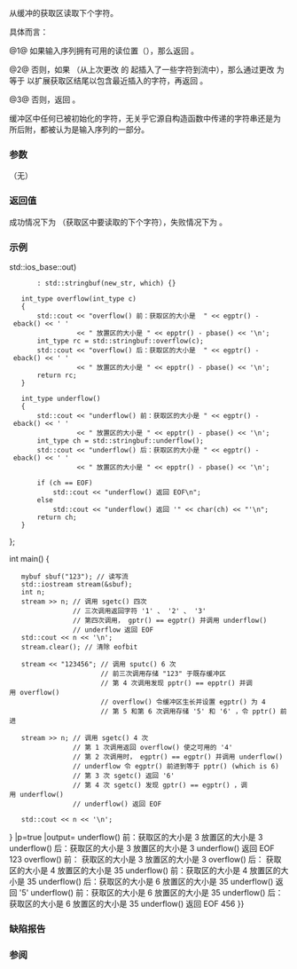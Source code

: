 {{cpp/io/basic_stringbuf/title|underflow}}
{{cpp/io/basic_stringbuf/navbar}}
{{ddcl|
protected:
virtual int_type underflow()
}}

从缓冲的获取区读取下个字符。

具体而言：

@1@ 如果输入序列拥有可用的读位置（{{c|egptr() &gt; gptr()}}），那么返回 {{c|Traits::to_int_type(*gptr())}}。

@2@ 否则，如果 {{c|pptr() &gt; egptr()}}（从上次更改 {{lc|egptr()}} 的 {{lc|overflow()}} 起插入了一些字符到流中），那么通过更改 {{lc|egptr()}} 为等于 {{lc|pptr()}} 以扩展获取区结尾以包含最近插入的字符，再返回 {{c|Traits::to_int_type(*gptr())}}。

@3@ 否则，返回 {{c|Traits::eof()}}。

缓冲区中任何已被初始化的字符，无关乎它源自构造函数中传递的字符串还是为 {{lc|overflow()}} 所后附，都被认为是输入序列的一部分。

===参数===
（无）

===返回值===
成功情况下为 {{c|Traits::to_int_type(*gptr())}}（获取区中要读取的下个字符），失败情况下为 {{c|Traits::eof()}}。

===示例===
{{example
|
|code=
#include &lt;iostream&gt;
#include &lt;sstream&gt;

struct mybuf : std::stringbuf
{
    mybuf(const std::string&amp; new_str,
          std::ios_base::openmode which = std::ios_base::in {{!}} std::ios_base::out)
        : std::stringbuf(new_str, which) {}

    int_type overflow(int_type c)
    {
        std::cout &lt;&lt; "overflow() 前：获取区的大小是  " &lt;&lt; egptr() - eback() &lt;&lt; ' '
                  &lt;&lt; " 放置区的大小是 " &lt;&lt; epptr() - pbase() &lt;&lt; '\n';
        int_type rc = std::stringbuf::overflow(c);
        std::cout &lt;&lt; "overflow() 后：获取区的大小是  " &lt;&lt; egptr() - eback() &lt;&lt; ' '
                  &lt;&lt; " 放置区的大小是 " &lt;&lt; epptr() - pbase() &lt;&lt; '\n';
        return rc;
    }
    
    int_type underflow()
    {
        std::cout &lt;&lt; "underflow() 前：获取区的大小是 " &lt;&lt; egptr() - eback() &lt;&lt; ' '
                  &lt;&lt; " 放置区的大小是 " &lt;&lt; epptr() - pbase() &lt;&lt; '\n';
        int_type ch = std::stringbuf::underflow();
        std::cout &lt;&lt; "underflow() 后：获取区的大小是 " &lt;&lt; egptr() - eback() &lt;&lt; ' '
                  &lt;&lt; " 放置区的大小是 " &lt;&lt; epptr() - pbase() &lt;&lt; '\n';
        
        if (ch == EOF)
            std::cout &lt;&lt; "underflow() 返回 EOF\n";
        else
            std::cout &lt;&lt; "underflow() 返回 '" &lt;&lt; char(ch) &lt;&lt; "'\n";
        return ch;
    }
};

int main()
{
    mybuf sbuf("123"); // 读写流
    std::iostream stream(&amp;sbuf);
    int n;
    stream &gt;&gt; n; // 调用 sgetc() 四次
                 // 三次调用返回字符 '1' 、 '2' 、 '3'
                 // 第四次调用， gptr() == egptr() 并调用 underflow()
                 // underflow 返回 EOF
    std::cout &lt;&lt; n &lt;&lt; '\n';
    stream.clear(); // 清除 eofbit
    
    stream &lt;&lt; "123456"; // 调用 sputc() 6 次
                        // 前三次调用存储 "123" 于既存缓冲区
                        // 第 4 次调用发现 pptr() == epptr() 并调用 overflow()
                        // overflow() 令缓冲区生长并设置 egptr() 为 4
                        // 第 5 和第 6 次调用存储 '5' 和 '6' ，令 pptr() 前进
    
    stream &gt;&gt; n; // 调用 sgetc() 4 次
                 // 第 1 次调用返回 overflow() 使之可用的 '4'
                 // 第 2 次调用时， egptr() == egptr() 并调用 underflow()
                 // underflow 令 egptr() 前进到等于 pptr() (which is 6)
                 // 第 3 次 sgetc() 返回 '6'
                 // 第 4 次 sgetc() 发现 gptr() == egptr() ，调用 underflow()
                 // underflow() 返回 EOF
    
    std::cout &lt;&lt; n &lt;&lt; '\n';
}
|p=true
|output=
underflow() 前：获取区的大小是 3  放置区的大小是 3
underflow() 后：获取区的大小是 3  放置区的大小是 3
underflow() 返回 EOF
123
overflow() 前： 获取区的大小是 3  放置区的大小是 3
overflow() 后： 获取区的大小是 4  放置区的大小是 35
underflow() 前：获取区的大小是 4  放置区的大小是 35
underflow() 后：获取区的大小是 6  放置区的大小是 35
underflow() 返回 '5'
underflow() 前：获取区的大小是 6  放置区的大小是 35
underflow() 后：获取区的大小是 6  放置区的大小是 35
underflow() 返回 EOF
456
}}

===缺陷报告===
{{dr list begin}}
{{dr list item|wg=lwg|dr=432|std=C++98|before=不明确由 {{lc|overflow()}} 后附的字符是否会视为输入序列的一部分|after=使之明确}}
{{dr list end}}

===参阅===
{{dsc begin}}
{{dsc inc|cpp/io/basic_streambuf/dsc underflow}}
{{dsc inc|cpp/io/basic_filebuf/dsc underflow}}
{{dsc inc|cpp/io/strstreambuf/dsc underflow}}
{{dsc inc|cpp/io/basic_streambuf/dsc sgetc}}
{{dsc end}}

{{langlinks|de|en|es|fr|it|ja|pt|ru}}